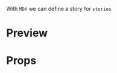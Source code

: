 
<Meta title="Card" />

With `MDX` we can define a story for `stories`

# Preview

<Preview>
  <Story
    name="Card"
    parameters={{
      design: {
        type: "figma",
        url:
          "https://www.figma.com/file/JdbljcIvyMoEVsBZgsg7bbu8/1.-Apps-Styleguide-and-Components?node-id=2690%3A217",
      },
    }}
  >
    <View style={{ marginTop: 24 }}>
      <Card
        id="1"
        image={{
          uri:
            "https://mediabank.valkenhorst.nl/imagebank/images/263/image86596/c789x2500.png",
        }}
        imageHeader="Header tekst"
        header="Vrolijk voorjaar"
        subHeader="Beschikbaar voor 37 hotels"
        size="large"
      />
    </View>
  </Story>
</Preview>

# Props

<Props of={Card} />
